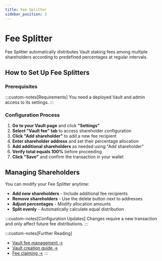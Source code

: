 ```yaml
---
title: Fee Splitter
sidebar_position: 3
---
```



# Fee Splitter

Fee Splitter automatically distributes Vault staking fees among multiple shareholders according to predefined percentages at regular intervals.

## How to Set Up Fee Splitters

### Prerequisites

:::custom-notes[Requirements]
You need a deployed Vault and admin access to its settings.
:::

### Configuration Process

1. **Go to your Vault page** and click **"Settings"**
2. **Select "Vault fee" tab** to access shareholder configuration
3. **Click "Add shareholder"** to add a new fee recipient
4. **Enter shareholder address** and set their percentage allocation
5. **Add additional shareholders** as needed using "Add shareholder"
6. **Verify total equals 100%** before proceeding
7. **Click "Save"** and confirm the transaction in your wallet

## Managing Shareholders

You can modify your Fee Splitter anytime:

- **Add new shareholders** - Include additional fee recipients
- **Remove shareholders** - Use the delete button next to addresses
- **Adjust percentages** - Modify allocation amounts
- **Split evenly** - Automatically calculate equal distribution

:::custom-notes[Configuration Updates]
Changes require a new transaction and only affect future fee distributions.
:::

:::custom-notes[Further Reading]
- [Vault fee management →](/docs/protocol-concepts/Fees#vault-fees)
- [Vault creation guide →](/docs/guides/running-a-vault)
- [Fee claiming →](/docs/guides/running-a-vault)
:::
